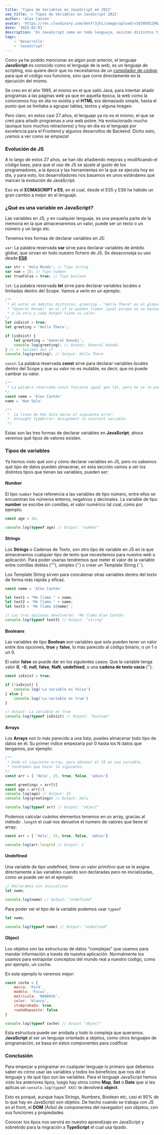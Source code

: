 ```yaml
---
title: 'Tipos de Variables en JavaScript en 2022'
seo_title: '▷ Tipos de Variables en JavaScript 2022'
author: 'Alex Cantón'
avatar: 'https://res.cloudinary.com/dnnfr3jhi/image/upload/v1639592290/Blog/alex_r0u07u.webp'
date: '2022-02-01'
description: 'En JavaScript como en todo lenguaje, existen distintos tipos de variables. String para los textos, number para los números, boolean para los valores verdaderos y falsos... y un largo etc. Aprende todos los tipos de variables que hay en JavaScript con Alex Cantón.'
tags:
    - 'Desarrollo'
    - 'JavaScript'
---
```


Como ya he podido mencionar en algún post anterior, el lenguaje **JavaScript** es conocido como el lenguaje de la web, es un lenguaje de scripting, eso quiere decir que no necesitamos de un [compilador de código](https://es.ryte.com/wiki/Compilador) para que el código nos funcione, sino que corre directamente en la ejecución del mismo.

Se creo en el año 1995, el mismo en el que salió Java, para intentar añadir programas a las páginas web ya que en aquella época, la web como la conocemos hoy en día no existia y el **HTML** era demasiado simple, hasta el punto que se limitaba a agrupar tablas, textos y alguna imágen.

Pero claro, en estos casi 27 años, el lenguaje ya no es el mismo, el que se creó para añadir programas a una web pobre. Ha evolucionado mucho (aunque tuvo muchos retractores) y hoy en día es el lenguaje por excelencia para el Frontend y algunos desarrollos de Backend. Dicho esto, ¡vamos a ver como se empieza!

### Evolución de JS

A lo largo de estos 27 años, se han ido añadiendo mejoras y modificando el código base, para que el uso de JS se ajuste al gusto de los programadores, a la época y las herramientas en la que se ejecuta hoy en día, y para esto, los desarrolladores nos basamos en unos estándares que marcan la evolución de JavaScript.

Eso es el **ECMASCRIPT o ES**, en el cual, desde el ES5 y ES6 ha habido un gran cambio a mejor en el lenguaje.

### ¿Qué es una variable en JavaScript?

Las variables en JS, y en cualquier lenguaje, es una pequeña parte de la memoria en la que almacenaremos un valor, puede ser un texto o un número y un largo etc.

Tenemos tres formas de declarar variables en JS:

`var`: La palabra reservada **var** sirve para declarar variables de ámbito global, que sirvan en todo nuestro fichero de JS. Se desaconseja su uso desde **[ES6](https://www.w3schools.com/js/js_es6.asp)**

```js
var str = 'Hola Mundo'; // Tipo string
var num = 25; // Tipo number
var trueFalse = true; // Tipo boolean
```

`let`: La palabra reservada **let** sirve para declarar variables locales o limitadas dentro del Scope. Vamos a verlo en un ejemplo:

```js
/**
 * Al estar en ámbitos distintos, greeting - "Hello There" en el global y greeting - 
 * "General Kenobi" en el if se pueden llamar igual porque no se machaca la una 
 * a la otra y cada Output tiene su valor.
*/
let isExist = true;
let greeting = 'Hello There';

if (isExist) {
    let greeting = 'General Kenobi';
    console.log(greeting); // Output: General Kenobi
} // <- Salimos del if
console.log(greeting); // Output: Hello There

```

`const`: La palabra reservada **const** sirve para declarar variables locales dentro del Scope y que su valor no es mutable, es decir, que no puede cambiar su valor.

```js
/**
 * La palabra reservada const funciona igual que let, pero no se le puede cambiar el valor.
*/
const name = 'Alex Cantón'
name = 'Han Solo'

/**
 *  La línea de Han Solo daría el siguiente error: 
 *  Uncaught TypeError: Assignment to constant variable.
 */

```

Estas son las tres formas de declarar variables en **JavaScript**, ahora veremos qué tipos de valores existen.

### Tipos de variables

Ya hemos visto qué son y cómo declarar variables en JS, pero no sabemos qué tipo de datos pueden almacenar, en esta sección vamos a ver los distintos tipos que tienen las variables, pueden ser:

#### Number

El tipo `number` hace referencia a las variables de tipo número, entre ellos se encuentran los números enteros, negativos y decimales. La variable de tipo **number** se escribe sin comillas, el valor numérico tal cual, como por ejemplo:
```js
const age = 24;

console.log(typeof age) // Output: "number"
```

#### Strings

Los **Strings** o Cadenas de Texto, son otro tipo de variable en JS en la que almacenamos cualquier tipo de texto que necesitemos para nuestra web o aplicación. Para poder usarlas tendremos que meter el valor de la variable entre comillas dobles (""), simples ('') o crear un Template String (``).

Los Template String sirven para concatenar otras variables dentro del texto de forma más rápida y eficaz.

```js
const name = 'Alex Cantón'

let text1 = "Me llamo " + name;
let text2 = 'Me llamo ' + name;
let text3 = `Me llamo ${name}`;

// Las tres opciones devolverán: 'Me llamo Alex Cantón'
console.log(typeof text3) // Output: "string"
```

#### Booleans

Las variables de tipo **Boolean** son variables que solo pueden tener un valor entre dos opciones, **true** y **false**, lo más parecido al código binario, o un 1 o un 0.

El valor **false** se puede dar en los siguientes casos: Que la variable tenga valor **0**, **-0**, **null**, **false**, **NaN**, **undefined**, o una **cadena de texto vacía** ('').

```js
const isExist = true;

if (!isExist) {
    console.log('La variable es false')
} else {
    console.log('La variable es true')
}

// Output: La variable es true
console.log(typeof isExist) // Output: "boolean"
```

#### Arrays

Los **Arrays** son lo más parecido a una lista, puedes almacenar todo tipo de datos en él. Su primer índice empezaría por 0 hasta los N datos que tengamos, por ejemplo:

```js
/**
 * Dado el siguiente array, para obtener el 25 en una variable
 * tendremos que hacer lo siguiente.
*/
const arr = [ 'Hola', 25, true, false, 'adios']

const greetings = arr[0]
const age = arr[1]
console.log(age) // Output: 25
console.log(greetings) // Output: Hola

console.log(typeof arr) // Output: "object"
```

Podemos calcular cuántos elementos tenemos en un array, gracias al método `.length` el cual nos devuelve el numero de valores que tiene el array:

```js
const arr = [ 'Hola', 25, true, false, 'adios']

console.log(arr.length) // Output: 5
```

#### Undefined

Una variable de tipo undefined, tiene un valor primitivo que se le asigna directamente a las variables cuando son declaradas pero no inicializadas, como se puede ver en el ejemplo:

```js
// Declaramos sin inicializar
let name;

console.log(name) // Output: "undefined"
```

Para poder ver el tipo de la variable podemos usar `typeof`

```js
let name;

console.log(typeof name) // Output: "undefined"
```

#### Object

Los objetos son las estructuras de datos "complejas" que usamos para mandar información a través de nuestra aplicación. Normalmente los usamos para extrapolar conceptos del mundo real a nuestro código, como por ejemplo, un coche.

En este ejemplo lo veremos mejor:

```js
const coche = {
    marca: 'Ford',
    modelo: 'Focus',
    matricula: '0000XXX',
    color: 'blanco',
    itvAprobada: true,
    ruedaRepuesto: false
}

console.log(typeof coche) // Output "object"
```

Esta estructura puede ser anidada y todo lo compleja que queramos. **JavaScript** al ser un lenguaje orientado a objetos, como otros lenguajes de programación, se basa en estos componentes para codificar.

### Conclusión

Para empezar a programar en cualquier lenguaje lo primero que debemos saber es cómo usar las variables y todos los beneficios que nos dé el lenguaje y de qué tipo son las variables. Para el lenguaje JavaScript hemos visto los anteriores tipos, luego hay otros como **Map**, **Set** o **Date** que si les aplicas un `console.log(typeof XXX)` te devolverá **object**.

Esto es porqué, aunque haya Strings, Numbers, Boolean etc, casi el 90% de lo que hay en JavaScript son objetos. De hecho cuando se trabaja con JS en el front, el **DOM** (Árbol de componentes del navegador) son objetos, con sus funciones y propiedades.

Conocer los tipos nos servirá en nuestro aprendizaje en JavaScript y sobretodo para la migración a **TypeScript** el cual usa tipado.